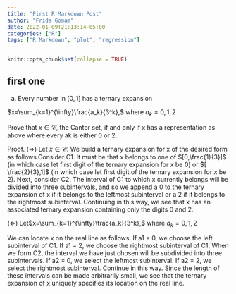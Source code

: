 ```yaml
---
title: "First R Markdown Post"
author: "Frida Gomam"
date: 2022-01-09T21:13:14-05:00
categories: ["R"]
tags: ["R Markdown", "plot", "regression"]
---
```


```r
knitr::opts_chunk$set(collapse = TRUE)
```

## first one

a) Every number in $[0, 1]$ has a ternary expansion

$x=\sum_{k=1}^{\infty}\frac{a_k}{3^k},$ where ${a_k}=0,1,2$

Prove that  $x\in\mathcal{C}$, the Cantor set, if and only if x has a representation as above where every ak is either $0$ or $2$.

Proof. (⇒) Let $x\in\mathcal{C}.$  We build a ternary expansion for x of the desired form as follows.Consider C1. It must
be that x belongs to one of $[0,\frac{1}{3}]$ (in which case let first digit of the ternary expansion for $x$ be $0$) or $[ \frac{2}{3},1]$ (in
which case let first digit of the ternary expansion for $x$ be $2$). Next, consider C2. The interval of C1 to which
x currently belongs will be divided into three subintervals, and so we append a 0 to the ternary expansion
of x if it belongs to the leftmost subinterval or a 2 if it belongs to the rightmost subinterval. Continuing in
this way, we see that x has an associated ternary expansion containing only the digits 0 and 2.

(⇐) Let$x=\sum_{k=1}^{\infty}\frac{a_k}{3^k},$ where ${a_k}=0,1,2$

We can locate x on the real line as follows. If a1 = 0, we choose the left subinterval of C1. If a1 = 2,
we choose the rightmost subinterval of C1. When we form C2, the interval we have just chosen will be
subdivided into three subintervals. If a2 = 0, we select the leftmost subinterval. If a2 = 2, we select the
rightmost subinterval. Continue in this way. Since the length of these intervals can be made arbitrarily
small, we see that the ternary expansion of x uniquely specifies its location on the real line.
